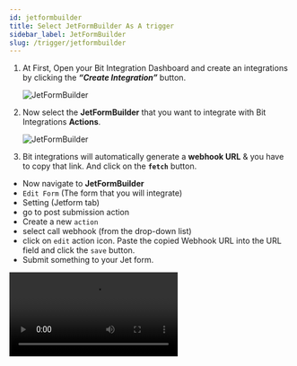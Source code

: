 ```yaml
---
id: jetformbuilder
title: Select JetFormBuilder As A trigger
sidebar_label: JetFormBuilder
slug: /trigger/jetformbuilder
---
```




1. At First, Open your Bit Integration Dashboard and create an integrations by clicking the **_“Create Integration”_** button.

   <Image src="trigger/_create-integrations" alt="JetFormBuilder" w="1020" h="350" />

2. Now select the **JetFormBuilder** that you want to integrate with Bit Integrations **Actions**.

   <Image src="trigger/jetformbuilder/select-trigger" alt="JetFormBuilder" w="1020" h="350" />

3.	Bit integrations will automatically generate a **webhook URL** & you have to copy that link. And click on the **`fetch`** button.   
   * Now navigate to **JetFormBuilder** 
   * `Edit Form` (The form that you will integrate) 
   * Setting (Jetform tab) 
   * go to post submission action 
   * Create a new `action` 
   * select call webhook (from the drop-down list) 
   * click on `edit` action icon. Paste the copied Webhook URL into the URL field and click the `save` button. 
   * Submit something to your Jet form. 
   <Video src="jetformbuilder-fetch-data" alt="JetFormBuilder" w="1020" h="350" />
4. Then go to the Bit integration page and click on the set action button.
   <Image src="trigger/jetformbuilder/click-set-action" alt="JetFormBuilder" w="1020" h="350" />


<br/>

:::info
  After completing these steps, the **Actions** list will appear, and select the action you want to integrate with your selected **Trigger**. Now you have to **authorize** the Action. To know more about authorization, Go to **Actions** from the left side menu and select the Action you want to integrate with your chosen trigger.
:::

